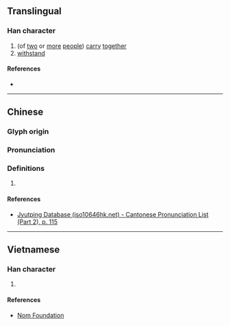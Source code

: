 {{character info}}
==Translingual==

===Han character===
{{Han char|rn=64|rad=手|as=08|sn=11|four=|canj=QBTU|ids=⿰扌岡}}

# (of [[two]] or [[more]] [[people]]) [[carry]] [[together]]
# [[withstand]]

====References====
* {{Han ref|kx=0436.170|dkj=12240|dj=0786.030|hdz=31897.120|uh=6386|ud=25478}}

----

==Chinese==
{{zh-forms|s=㧏}}

===Glyph origin===
{{Han compound|手|岡|c1=s|c2=p|t1=hand|ls=psc}}

===Pronunciation===
{{zh-pron
|m=gāng
|c=gong1
|cat=
}}

===Definitions===
{{zh-hanzi}}

# {{rfdef|zh}}

====References====
* [http://www.iso10646hk.net/jp/document/download.jsp Jyutping Database (iso10646hk.net) - Cantonese Pronunciation List (Part 2), p. 115]

----

==Vietnamese==

===Han character===
{{vi-readings|rs=手08|reading=gang, giang}}

# {{rfdef|vi|sort=手08}}

====References====
* [http://nomfoundation.org/common/nom_details.php?codepoint=6386 Nom Foundation]